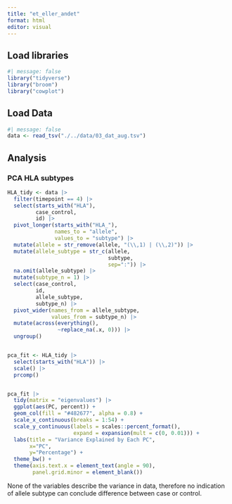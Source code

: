 ```yaml
---
title: "et_eller_andet"
format: html
editor: visual
---
```


## Load libraries

```r
#| message: false
library("tidyverse")
library("broom")
library("cowplot")
```

## Load Data

```r
#| message: false
data <- read_tsv("./../data/03_dat_aug.tsv")
```

## Analysis

### PCA HLA subtypes

```r
HLA_tidy <- data |> 
  filter(timepoint == 4) |>
  select(starts_with("HLA"),
         case_control,
         id) |>
  pivot_longer(starts_with("HLA_"), 
               names_to = "allele",
               values_to = "subtype") |>
  mutate(allele = str_remove(allele, "(\\,1) | (\\,2)")) |>
  mutate(allele_subtype = str_c(allele,
                                subtype,
                                sep=":")) |>
  na.omit(allele_subtype) |>
  mutate(subtype_n = 1) |>
  select(case_control,
         id,
         allele_subtype,
         subtype_n) |>
  pivot_wider(names_from = allele_subtype,
              values_from = subtype_n) |>
  mutate(across(everything(),
                ~replace_na(.x, 0))) |>
  ungroup()


pca_fit <- HLA_tidy |> 
  select(starts_with("HLA")) |>
  scale() |>
  prcomp()


pca_fit |>
  tidy(matrix = "eigenvalues") |>
  ggplot(aes(PC, percent)) +
  geom_col(fill = "#482677", alpha = 0.8) +
  scale_x_continuous(breaks = 1:54) +
  scale_y_continuous(labels = scales::percent_format(),
                     expand = expansion(mult = c(0, 0.01))) +
  labs(title = "Variance Explained by Each PC",
       x="PC",
       y="Percentage") +
  theme_bw() +
  theme(axis.text.x = element_text(angle = 90),
        panel.grid.minor = element_blank())
```

None of the variables describe the variance in data, therefore no indication of allele subtype can conclude difference between case or control.
